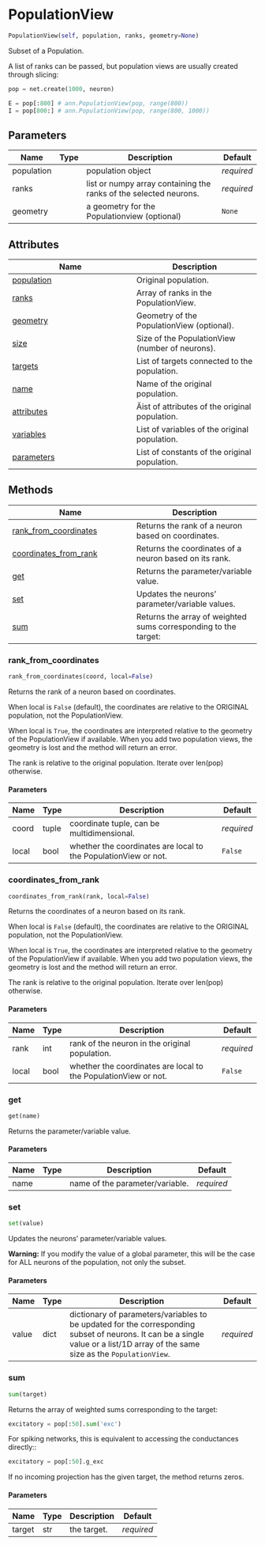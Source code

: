 # PopulationView { #ANNarchy.core.PopulationView.PopulationView }

```python
PopulationView(self, population, ranks, geometry=None)
```

Subset of a Population.

A list of ranks can be passed, but population views are usually created through slicing:

```python
pop = net.create(1000, neuron)

E = pop[:800] # ann.PopulationView(pop, range(800))
I = pop[800:] # ann.PopulationView(pop, range(800, 1000))
```

## Parameters {.doc-section .doc-section-parameters}

| Name       | Type   | Description                                                       | Default    |
|------------|--------|-------------------------------------------------------------------|------------|
| population |        | population object                                                 | _required_ |
| ranks      |        | list or numpy array containing the ranks of the selected neurons. | _required_ |
| geometry   |        | a geometry for the Populationview (optional)                      | `None`     |

## Attributes

| Name | Description |
| --- | --- |
| [population](#ANNarchy.core.PopulationView.PopulationView.population) | Original population. |
| [ranks](#ANNarchy.core.PopulationView.PopulationView.ranks) | Array of ranks in the PopulationView. |
| [geometry](#ANNarchy.core.PopulationView.PopulationView.geometry) | Geometry of the PopulationView (optional). |
| [size](#ANNarchy.core.PopulationView.PopulationView.size) | Size of the PopulationView (number of neurons). |
| [targets](#ANNarchy.core.PopulationView.PopulationView.targets) | List of targets connected to the population. |
| [name](#ANNarchy.core.PopulationView.PopulationView.name) | Name of the original population. |
| [attributes](#ANNarchy.core.PopulationView.PopulationView.attributes) | Äist of attributes of the original population. |
| [variables](#ANNarchy.core.PopulationView.PopulationView.variables) | List of variables of the original population. |
| [parameters](#ANNarchy.core.PopulationView.PopulationView.parameters) | List of constants of the original population. |

## Methods

| Name | Description |
| --- | --- |
| [rank_from_coordinates](#ANNarchy.core.PopulationView.PopulationView.rank_from_coordinates) | Returns the rank of a neuron based on coordinates. |
| [coordinates_from_rank](#ANNarchy.core.PopulationView.PopulationView.coordinates_from_rank) | Returns the coordinates of a neuron based on its rank. |
| [get](#ANNarchy.core.PopulationView.PopulationView.get) | Returns the parameter/variable value. |
| [set](#ANNarchy.core.PopulationView.PopulationView.set) | Updates the neurons' parameter/variable values. |
| [sum](#ANNarchy.core.PopulationView.PopulationView.sum) | Returns the array of weighted sums corresponding to the target: |

### rank_from_coordinates { #ANNarchy.core.PopulationView.PopulationView.rank_from_coordinates }

```python
rank_from_coordinates(coord, local=False)
```

Returns the rank of a neuron based on coordinates.

When local is `False` (default), the coordinates are relative to the ORIGINAL population, not the PopulationView.

When local is `True`, the coordinates are interpreted relative to the geometry of the PopulationView if available. When you add two population views, the geometry is lost and the method will return an error.

The rank is relative to the original population. Iterate over len(pop) otherwise.

#### Parameters {.doc-section .doc-section-parameters}

| Name   | Type   | Description                                                     | Default    |
|--------|--------|-----------------------------------------------------------------|------------|
| coord  | tuple  | coordinate tuple, can be multidimensional.                      | _required_ |
| local  | bool   | whether the coordinates are local to the PopulationView or not. | `False`    |

### coordinates_from_rank { #ANNarchy.core.PopulationView.PopulationView.coordinates_from_rank }

```python
coordinates_from_rank(rank, local=False)
```

Returns the coordinates of a neuron based on its rank.

When local is `False` (default), the coordinates are relative to the ORIGINAL population, not the PopulationView.

When local is `True`, the coordinates are interpreted relative to the geometry of the PopulationView if available. When you add two population views, the geometry is lost and the method will return an error.

The rank is relative to the original population. Iterate over len(pop) otherwise.

#### Parameters {.doc-section .doc-section-parameters}

| Name   | Type   | Description                                                     | Default    |
|--------|--------|-----------------------------------------------------------------|------------|
| rank   | int    | rank of the neuron in the original population.                  | _required_ |
| local  | bool   | whether the coordinates are local to the PopulationView or not. | `False`    |

### get { #ANNarchy.core.PopulationView.PopulationView.get }

```python
get(name)
```

Returns the parameter/variable value.

#### Parameters {.doc-section .doc-section-parameters}

| Name   | Type   | Description                     | Default    |
|--------|--------|---------------------------------|------------|
| name   |        | name of the parameter/variable. | _required_ |

### set { #ANNarchy.core.PopulationView.PopulationView.set }

```python
set(value)
```

Updates the neurons' parameter/variable values.

**Warning:** If you modify the value of a global parameter, this will be the case for ALL neurons of the population, not only the subset.

#### Parameters {.doc-section .doc-section-parameters}

| Name   | Type   | Description                                                                                                                                                                     | Default    |
|--------|--------|---------------------------------------------------------------------------------------------------------------------------------------------------------------------------------|------------|
| value  | dict   | dictionary of parameters/variables to be updated for the corresponding subset of neurons. It can be a single value or a list/1D array of the same size as the `PopulationView`. | _required_ |

### sum { #ANNarchy.core.PopulationView.PopulationView.sum }

```python
sum(target)
```

Returns the array of weighted sums corresponding to the target:

```python
excitatory = pop[:50].sum('exc')
```

For spiking networks, this is equivalent to accessing the conductances directly::

```python
excitatory = pop[:50].g_exc
```

If no incoming projection has the given target, the method returns zeros.

#### Parameters {.doc-section .doc-section-parameters}

| Name   | Type   | Description   | Default    |
|--------|--------|---------------|------------|
| target | str    | the target.   | _required_ |
